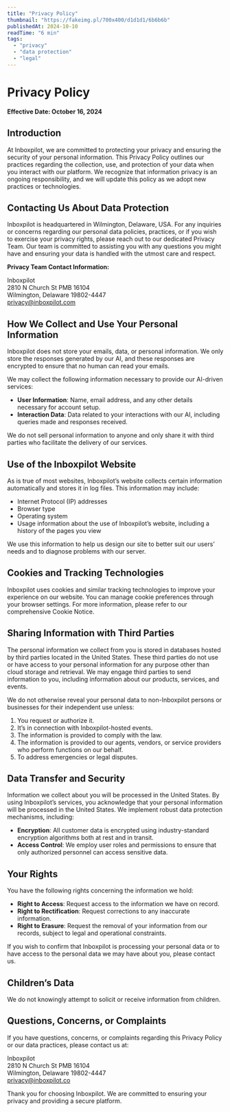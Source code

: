 ```yaml
---
title: "Privacy Policy"
thumbnail: "https://fakeimg.pl/700x400/d1d1d1/6b6b6b"
publishedAt: 2024-10-10
readTime: "6 min"
tags:
  - "privacy"
  - "data protection"
  - "legal"
---
```


# Privacy Policy

**Effective Date: October 16, 2024**

## Introduction

At Inboxpilot, we are committed to protecting your privacy and ensuring the security of your personal information. This Privacy Policy outlines our practices regarding the collection, use, and protection of your data when you interact with our platform. We recognize that information privacy is an ongoing responsibility, and we will update this policy as we adopt new practices or technologies.

## Contacting Us About Data Protection

Inboxpilot is headquartered in Wilmington, Delaware, USA. For any inquiries or concerns regarding our personal data policies, practices, or if you wish to exercise your privacy rights, please reach out to our dedicated Privacy Team. Our team is committed to assisting you with any questions you might have and ensuring your data is handled with the utmost care and respect.

**Privacy Team Contact Information:**

Inboxpilot  
2810 N Church St PMB 16104  
Wilmington, Delaware 19802-4447  
privacy@inboxpilot.com

## How We Collect and Use Your Personal Information

Inboxpilot does not store your emails, data, or personal information. We only store the responses generated by our AI, and these responses are encrypted to ensure that no human can read your emails. 

We may collect the following information necessary to provide our AI-driven services:

- **User Information**: Name, email address, and any other details necessary for account setup.
- **Interaction Data**: Data related to your interactions with our AI, including queries made and responses received.

We do not sell personal information to anyone and only share it with third parties who facilitate the delivery of our services.

## Use of the Inboxpilot Website

As is true of most websites, Inboxpilot’s website collects certain information automatically and stores it in log files. This information may include:

- Internet Protocol (IP) addresses
- Browser type
- Operating system
- Usage information about the use of Inboxpilot’s website, including a history of the pages you view

We use this information to help us design our site to better suit our users’ needs and to diagnose problems with our server.

## Cookies and Tracking Technologies

Inboxpilot uses cookies and similar tracking technologies to improve your experience on our website. You can manage cookie preferences through your browser settings. For more information, please refer to our comprehensive Cookie Notice.

## Sharing Information with Third Parties

The personal information we collect from you is stored in databases hosted by third parties located in the United States. These third parties do not use or have access to your personal information for any purpose other than cloud storage and retrieval. We may engage third parties to send information to you, including information about our products, services, and events.

We do not otherwise reveal your personal data to non-Inboxpilot persons or businesses for their independent use unless:

1. You request or authorize it.
2. It’s in connection with Inboxpilot-hosted events.
3. The information is provided to comply with the law.
4. The information is provided to our agents, vendors, or service providers who perform functions on our behalf.
5. To address emergencies or legal disputes.

## Data Transfer and Security

Information we collect about you will be processed in the United States. By using Inboxpilot’s services, you acknowledge that your personal information will be processed in the United States. We implement robust data protection mechanisms, including:

- **Encryption**: All customer data is encrypted using industry-standard encryption algorithms both at rest and in transit.
- **Access Control**: We employ user roles and permissions to ensure that only authorized personnel can access sensitive data.

## Your Rights

You have the following rights concerning the information we hold:

- **Right to Access**: Request access to the information we have on record.
- **Right to Rectification**: Request corrections to any inaccurate information.
- **Right to Erasure**: Request the removal of your information from our records, subject to legal and operational constraints.

If you wish to confirm that Inboxpilot is processing your personal data or to have access to the personal data we may have about you, please contact us.

## Children’s Data

We do not knowingly attempt to solicit or receive information from children.

## Questions, Concerns, or Complaints

If you have questions, concerns, or complaints regarding this Privacy Policy or our data practices, please contact us at:

Inboxpilot  
2810 N Church St PMB 16104  
Wilmington, Delaware 19802-4447  
privacy@inboxpilot.co

Thank you for choosing Inboxpilot. We are committed to ensuring your privacy and providing a secure platform.
